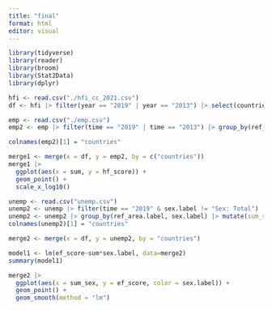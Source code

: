 ```yaml
---
title: "final"
format: html
editor: visual
---
```


```r
library(tidyverse)
library(reader)
library(broom)
library(Stat2Data)
library(dplyr)
```

```r
hfi <- read.csv("./hfi_cc_2021.csv")
df <- hfi |> filter(year == "2019" | year == "2013") |> select(countries, ef_score, year)
```

```r
emp <- read.csv("./emp.csv")
emp2 <- emp |> filter(time == "2019" | time == "2013") |> group_by(ref_area.label) |> filter(!is.na(obs_value)) |> summarize(sum = sum(obs_value))
```

```r
colnames(emp2)[1] = "countries"
```

```r
merge1 <- merge(x = df, y = emp2, by = c("countries"))
merge1 |>
  ggplot(aes(x = sum, y = hf_score)) +
  geom_point() +
  scale_x_log10()
```

```r
unemp <- read.csv("unemp.csv") 
unemp2 <- unemp |> filter(time == "2019" & sex.label != "Sex: Total") |> group_by(ref_area.label) |> filter(!is.na(obs_value)) |> mutate(sum = sum(obs_value))
unemp2 <- unemp2 |> group_by(ref_area.label, sex.label) |> mutate(sum_sex = sum(obs_value))
colnames(unemp2)[1] = "countries"
```

```r
merge2 <- merge(x = df, y = unemp2, by = "countries")
```

```r
model1 <- lm(ef_score~sum*sex.label, data=merge2)
summary(model1)
```

```r
merge2 |>
  ggplot(aes(x = sum_sex, y = ef_score, color = sex.label)) +
  geom_point() +
  geom_smooth(method = "lm") 
```


